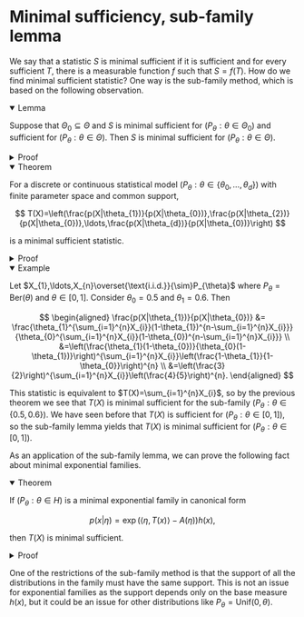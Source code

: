 # Minimal sufficiency, sub-family lemma

We say that a statistic $S$ is minimal sufficient if it is sufficient and for every sufficient $T$, there is a measurable function $f$ such that $S=f(T)$. How do we find minimal sufficient statistic? One way is the sub-family method, which is based on the following observation. 

<details open>
<summary>Lemma</summary>

Suppose that $\Theta_{0}\subseteq\Theta$ and $S$ is minimal sufficient for $(P_{\theta}:\theta\in\Theta_{0})$ and sufficient for $(P_{\theta}:\theta\in\Theta)$. Then $S$ is minimal sufficient for $(P_{\theta}:\theta\in\Theta)$. 

</details>

<details>
<summary>Proof</summary>

Suppose that $T$ is sufficient for $(P_{\theta}:\theta\in\Theta)$. Then $T$ is sufficient for $(P_{\theta}:\theta\in\Theta_{0})$, so since $S$ is minimal sufficient for $(P_{\theta}:\theta\in\Theta_{0})$, it follows that $S$ is a function of $T$. 

</details>

<details open>
<summary>Theorem</summary>

For a discrete or continuous statistical model $(P_{\theta}:\theta\in\{\theta_{0},\ldots,\theta_{d}\})$ with finite parameter space and common support, 

$$
T(X)=\left(\frac{p(X|\theta_{1})}{p(X|\theta_{0})},\frac{p(X|\theta_{2})}{p(X|\theta_{0})},\ldots,\frac{p(X|\theta_{d})}{p(X|\theta_{0})}\right)
$$

is a minimal sufficient statistic. 

</details>

<details>
<summary>Proof</summary>

For $j=1,\ldots,d$, we have $p(x|\theta_{j})=T_{j}(x)p(x|\theta_{0})$, so if we define

$$
g_{\theta_{j}}(T(x))=\begin{cases}
1 & \text{if }j=0,\\
T_{j}(x) & \text{if }j=1,\ldots,d,
\end{cases}\quad\text{and}\quad h(x)=p(x|\theta_{0}),
$$

we see that $T$ is sufficient by the factorization theorem. For any sufficient $T'$, the factorization theorem implies the likelihood ratio is a function of $T'$, so $T$ is a function of $T'$. 

</details>

<details open>
<summary>Example</summary>

Let $X_{1},\ldots,X_{n}\overset{\text{i.i.d.}}{\sim}P_{\theta}$ where $P_{\theta}=\text{Ber}(\theta)$ and $\theta\in[0,1]$. Consider $\theta_{0}=0.5$ and $\theta_{1}=0.6$. Then

$$
\begin{aligned}
\frac{p(X|\theta_{1})}{p(X|\theta_{0})} &= \frac{\theta_{1}^{\sum_{i=1}^{n}X_{i}}(1-\theta_{1})^{n-\sum_{i=1}^{n}X_{i}}}{\theta_{0}^{\sum_{i=1}^{n}X_{i}}(1-\theta_{0})^{n-\sum_{i=1}^{n}X_{i}}} \\
&=\left(\frac{\theta_{1}(1-\theta_{0})}{\theta_{0}(1-\theta_{1})}\right)^{\sum_{i=1}^{n}X_{i}}\left(\frac{1-\theta_{1}}{1-\theta_{0}}\right)^{n} \\
&=\left(\frac{3}{2}\right)^{\sum_{i=1}^{n}X_{i}}\left(\frac{4}{5}\right)^{n}.
\end{aligned}
$$

This statistic is equivalent to $T(X)=\sum_{i=1}^{n}X_{i}$, so by the previous theorem we see that $T(X)$ is minimal sufficient for the sub-family $(P_{\theta}:\theta\in\{0.5,0.6\})$. We have seen before that $T(X)$ is sufficient for $(P_{\theta}:\theta\in[0,1])$, so the sub-family lemma yields that $T(X)$ is minimal sufficient for $(P_{\theta}:\theta\in[0,1])$.

</details>

As an application of the sub-family lemma, we can prove the following fact about minimal exponential families.

<details open>
<summary>Theorem</summary>

If $(P_{\theta}:\theta\in H)$ is a minimal exponential family in canonical form 

$$
p(x|\eta)=\exp\left(\langle\eta,T(x)\rangle-A(\eta)\right)h(x),
$$

then $T(X)$ is minimal sufficient. 

</details>

<details>
<summary>Proof</summary>

Since the exponential family is minimal, we can find $\eta_{0},\ldots,\eta_{d}\in H$ such that

$$
\left(\begin{array}{c}
(\eta_{1}-\eta_{0})^{T}\\
(\eta_{2}-\eta_{1})^{T}\\
\vdots\\
(\eta_{d}-\eta_{0})^{T}
\end{array}\right)\in\mathbb{R}^{d\times d}
$$

has full rank. To see this, note that if the exponential family is full rank, then $H$ is an open rectangle, so it immediately follows. If the exponential family is curved, then this follows from the non-zero curvature of the function which relates the components of $\eta$. Then we know that

$$
\left(\frac{p(X|\eta_{1})}{p(X|\eta_{0})},\ldots,\frac{p(X|\eta_{d})}{p(X|\eta_{0})}\right)
$$

is minimal sufficient for $(P_{\eta}:\eta\in\{\eta_{1},\ldots,\eta_{d}\})$. Note that

$$
\frac{p(X|\eta_{j})}{p(X|\eta_{0})}=\frac{\exp\left(\langle\eta_{j},T(X)\rangle-A(\eta_{j})\right)}{\exp\left(\langle\eta_{0},T(X)\rangle-A(\eta_{0})\right)}=\exp\left(\left\langle \eta_{j}-\eta_{0},T(X)\right\rangle -A(\eta_{j})+A(\eta_{0})\right),
$$

which is equivalent to

$$
\left(\begin{array}{c}
\left\langle \eta_{1}-\eta_{0},T(x)\right\rangle \\
\left\langle \eta_{2}-\eta_{0},T(x)\right\rangle \\
\vdots\\
\left\langle \eta_{d}-\eta_{0},T(x)\right\rangle 
\end{array}\right)=\left(\begin{array}{c}
(\eta_{1}-\eta_{0})^{T}\\
(\eta_{2}-\eta_{0})^{T}\\
\vdots\\
(\eta_{d}-\eta_{0})^{T}
\end{array}\right)T(X),
$$

which is equivalent to $T(X)$. Since $T(X)$ is sufficient for the whole family $(P_{\eta}:\eta\in H)$, it follows from the sub-family lemma that $T(X)$ is minimal sufficient. 

</details>


One of the restrictions of the sub-family method is that the support of all the distributions in the family must have the same support. This is not an issue for exponential families as the support depends only on the base measure $h(x)$, but it could be an issue for other distributions like $P_{\theta}=\text{Unif}(0,\theta)$. 